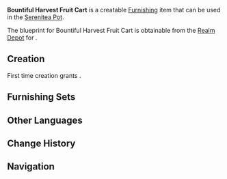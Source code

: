 {{Furnishing Infobox
|id             = 370305
|image          = Item Bountiful Harvest Fruit Cart.png
|category       = Building
|subcategory    = Mercantile
|rarity         = 3
|adeptal_energy = 60
|load           = 80
|reduced_load   = 60
|description    = An ordinary fruit cart that has an orange and white ceiling.<br />In the eyes of the common people of Mondstadt, orange represents the harvest, while the same color is seen to be similar to gold in Liyue traditions, and it is seen to be a good omen of coming fortune.<br />Fortunately, both the [[Knights of Favonius]] and the [[Liyue Qixing]] manage crops very well, resulting in stable harvests every year.
|blueprint      = [[Realm Depot]]
}}
'''Bountiful Harvest Fruit Cart''' is a creatable [[Furnishing]] item that can be used in the [[Serenitea Pot]].

The blueprint for Bountiful Harvest Fruit Cart is obtainable from the [[Realm Depot]] for {{Item|Realm Currency|24|x=160}}.

==Creation==
First time creation grants {{Item|Trust|24|x=60}}.
{{Recipe
|type = Creation
|time = 14h
|Fir Wood = 4
|Fabric = 4
|Red Dye = 4
|sort = Fir Wood,Fabric,Red Dye
}}

==Furnishing Sets==
{{Craft Usage}}

==Other Languages==
{{Other Languages
|en      = Bountiful Harvest Fruit Cart
|zhs     = 丰收预兆的水果推车
|zhs_rm  = Fēngshōu Yùzhào de Shuǐguǒ Tuī Chē
|zht     = 豐收預兆的水果推車
|zht_rm  = Fēngshōu Yùzhào de Shuǐguǒ Tuī Chē
|ja      = 豊作の兆しの果物カート
|ja_rm   = Housaku no Kizashi no Kudamono Kaato
|ko      = 수확이 풍부한 과일 수레
|ko_rm   = 
|es      = Carro de fruta con muchos productos
|fr      = Charrette de fruits généreuse
|ru      = Фруктовая тележка
|th      = รถเข็นผลไม้ผลกำไรดี
|th_rm   = 
|vi      = Xe Trái Cây Đầy Ắp
|de      = Obstkarren mit reicher Ernte
|id      = Gerobak Buah yang Penuh Hasil Panen
|pt      = Carrinho de Frutas Cheio
}}

==Change History==
{{Change History|1.5}}

==Navigation==
{{Furnishing Navbox/Exterior|building}}